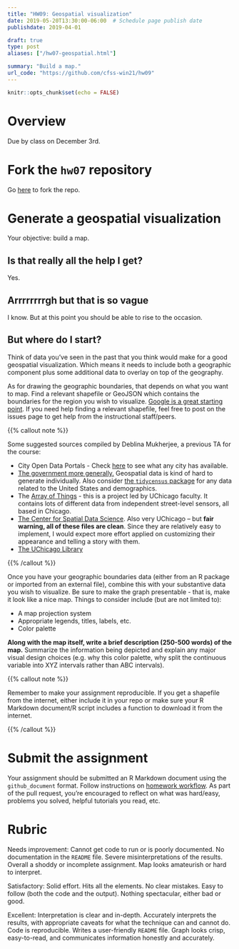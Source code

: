 ```yaml
---
title: "HW09: Geospatial visualization"
date: 2019-05-20T13:30:00-06:00  # Schedule page publish date
publishdate: 2019-04-01

draft: true
type: post
aliases: ["/hw07-geospatial.html"]

summary: "Build a map."
url_code: "https://github.com/cfss-win21/hw09"
---
```


```r
knitr::opts_chunk$set(echo = FALSE)
```

# Overview

Due by class on December 3rd.

# Fork the `hw07` repository

Go [here](https://github.com/cfss-win21/hw09) to fork the repo.

# Generate a geospatial visualization

Your objective: build a map.

## Is that really all the help I get?

Yes.

## Arrrrrrrrgh but that is so vague

I know. But at this point you should be able to rise to the occasion.

## But where do I start?

Think of data you've seen in the past that you think would make for a good geospatial visualization. Which means it needs to include both a geographic component plus some additional data to overlay on top of the geography.

As for drawing the geographic boundaries, that depends on what you want to map. Find a relevant shapefile or GeoJSON which contains the boundaries for the region you wish to visualize. [Google is a great starting point](https://www.google.com/search?q=where+to+get+shapefiles). If you need help finding a relevant shapefile, feel free to post on the issues page to get help from the instructional staff/peers.

{{% callout note %}}

Some suggested sources compiled by Deblina Mukherjee, a previous TA for the course:

* City Open Data Portals - Check [here](http://us-cities.survey.okfn.org/) to see what any city has available.
* [The government more generally.](https://catalog.data.gov/dataset?metadata_type=geospatial) Geospatial data is kind of hard to generate individually. Also consider [the `tidycensus` package](/notes/vector-maps-practice/) for any data related to the United States and demographics.
* The [Array of Things](https://arrayofthings.github.io/) - this is a project led by UChicago faculty. It contains lots of different data from independent street-level sensors, all based in Chicago. 
* [The Center for Spatial Data Science](https://geodacenter.github.io/data-and-lab/). Also very UChicago -- but **fair warning, all of these files are clean**. Since they are relatively easy to implement, I would expect more effort applied on customizing their appearance and telling a story with them.
* [The UChicago Library](https://www.lib.uchicago.edu/e/collections/maps/chigis.html)

{{% /callout %}}

Once you have your geographic boundaries data (either from an R package or imported from an external file), combine this with your substantive data you wish to visualize. Be sure to make the graph presentable - that is, make it look like a nice map. Things to consider include (but are not limited to):

* A map projection system
* Appropriate legends, titles, labels, etc.
* Color palette

**Along with the map itself, write a brief description (250-500 words) of the map.** Summarize the information being depicted and explain any major visual design choices (e.g. why this color palette, why split the continuous variable into XYZ intervals rather than ABC intervals).

{{% callout note %}}

Remember to make your assignment reproducible. If you get a shapefile from the internet, either include it in your repo or make sure your R Markdown document/R script includes a function to download it from the internet.

{{% /callout %}}

# Submit the assignment

Your assignment should be submitted an R Markdown document using the `github_document` format. Follow instructions on [homework workflow](/faq/homework-guidelines/#homework-workflow). As part of the pull request, you're encouraged to reflect on what was hard/easy, problems you solved, helpful tutorials you read, etc.

# Rubric

Needs improvement: Cannot get code to run or is poorly documented. No documentation in the `README` file. Severe misinterpretations of the results. Overall a shoddy or incomplete assignment. Map looks amateurish or hard to interpret.

Satisfactory: Solid effort. Hits all the elements. No clear mistakes. Easy to follow (both the code and the output). Nothing spectacular, either bad or good.

Excellent: Interpretation is clear and in-depth. Accurately interprets the results, with appropriate caveats for what the technique can and cannot do. Code is reproducible. Writes a user-friendly `README` file. Graph looks crisp, easy-to-read, and communicates information honestly and accurately.
